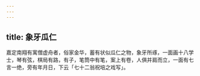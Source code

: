 ```yaml
---
---
---
```

title: 象牙瓜仁
---



嘉定南翔有寓僧虚舟者，俗家金华，蓄有状似瓜仁之物，象牙所琢，一面画十八学士，琴有弦，棋局有路，有子，笔筒中有笔，案上有卷，人俱并肩而立，一面有七言一绝，旁有年月日，下云「七十二翁祝培之戏写」。
